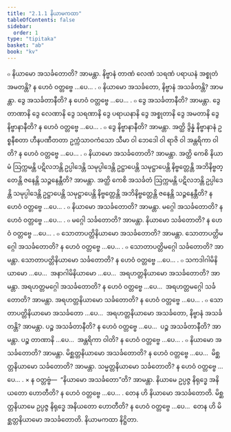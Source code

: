 ```yaml
---
title: "2.1.1 နိယာမကထာ"
tableOfContents: false
sidebar:
  order: 1
type: "tipitaka"
basket: "ab"
book: "kv"
---
```



<DynamicBreadcrumb />

<Division number="445" book="kv" e="ch" v="32" p="239">

<Paragraph number="1538" book="kv">
๐ နိယာမော အသင်္ခတောတိ? အာမန္တာ. နိဗ္ဗာနံ တာဏံ လေဏံ သရဏံ ပရာယနံ အစ္စုတံ အမတန္တိ? န ဟေဝံ ဝတ္တဗ္ဗေ …ပေ… .
</Paragraph>

<Paragraph number="1539" book="kv">
๐ နိယာမော အသင်္ခတော, နိဗ္ဗာနံ အသင်္ခတန္တိ? အာမန္တာ. ဒွေ အသင်္ခတာနီတိ? န ဟေဝံ ဝတ္တဗ္ဗေ …ပေ… .
</Paragraph>

<Paragraph number="1540" book="kv">
๐ ဒွေ အသင်္ခတာနီတိ? အာမန္တာ. ဒွေ တာဏာနိ ဒွေ လေဏာနိ ဒွေ သရဏာနိ ဒွေ ပရာယနာနိ ဒွေ အစ္စုတာနိ ဒွေ အမတာနိ ဒွေ နိဗ္ဗာနာနီတိ? န ဟေဝံ ဝတ္တဗ္ဗေ …ပေ… .
</Paragraph>

<Paragraph number="1541" book="kv">
๐ ဒွေ နိဗ္ဗာနာနီတိ? အာမန္တာ. အတ္ထိ ဒွိန္နံ နိဗ္ဗာနာနံ ဥစ္စနီစတာ ဟီနပဏီတတာ ဥက္ကံသာဝကံသော သီမာ ဝါ ဘေဒေါ ဝါ ရာဇိ ဝါ အန္တရိကာ ဝါတိ? န ဟေဝံ ဝတ္တဗ္ဗေ …ပေ… .
</Paragraph>

<Paragraph number="1542" book="kv">
๐ နိယာမော အသင်္ခတောတိ? အာမန္တာ. အတ္ထိ ကေစိ နိယာမံ ဩက္ကမန္တိ ပဋိလဘန္တိ ဥပ္ပါဒေန္တိ သမုပ္ပါဒေန္တိ ဥဋ္ဌာပေန္တိ သမုဋ္ဌာပေန္တိ နိဗ္ဗတ္တေန္တိ အဘိနိဗ္ဗတ္တေန္တိ ဇနေန္တိ သဉ္ဇနေန္တီတိ? အာမန္တာ. အတ္ထိ ကေစိ အသင်္ခတံ ဩက္ကမန္တိ ပဋိလဘန္တိ ဥပ္ပါဒေန္တိ သမုပ္ပါဒေန္တိ ဥဋ္ဌာပေန္တိ သမုဋ္ဌာပေန္တိ နိဗ္ဗတ္တေန္တိ အဘိနိဗ္ဗတ္တေန္တိ ဇနေန္တိ သဉ္ဇနေန္တီတိ? န ဟေဝံ ဝတ္တဗ္ဗေ …ပေ… .
</Paragraph>

</Division>
<Division number="446" book="kv" e="ch" v="32" p="239">

<Paragraph number="1543" book="kv">
๐ နိယာမော အသင်္ခတောတိ? အာမန္တာ. မဂ္ဂေါ အသင်္ခတောတိ? န ဟေဝံ ဝတ္တဗ္ဗေ …ပေ… .
</Paragraph>

<Paragraph number="1544" book="kv">
๐ မဂ္ဂေါ သင်္ခတောတိ? အာမန္တာ. နိယာမော သင်္ခတောတိ? န ဟေဝံ ဝတ္တဗ္ဗေ …ပေ… .
</Paragraph>

<Paragraph number="1545" book="kv">
๐ သောတာပတ္တိနိယာမော အသင်္ခတောတိ? အာမန္တာ. သောတာပတ္တိမဂ္ဂေါ အသင်္ခတောတိ? န ဟေဝံ ဝတ္တဗ္ဗေ …ပေ… .
</Paragraph>

<Paragraph number="1546" book="kv">
๐ သောတာပတ္တိမဂ္ဂေါ သင်္ခတောတိ? အာမန္တာ. သောတာပတ္တိနိယာမော သင်္ခတောတိ? န ဟေဝံ ဝတ္တဗ္ဗေ …ပေ… .
</Paragraph>

<Paragraph number="1547" book="kv">
๐ သကဒါဂါမိနိယာမော …ပေ…  အနာဂါမိနိယာမော …ပေ…  အရဟတ္တနိယာမော အသင်္ခတောတိ? အာမန္တာ. အရဟတ္တမဂ္ဂေါ အသင်္ခတောတိ? န ဟေဝံ ဝတ္တဗ္ဗေ …ပေ…  အရဟတ္တမဂ္ဂေါ သင်္ခတောတိ? အာမန္တာ. အရဟတ္တနိယာမော သင်္ခတောတိ? န ဟေဝံ ဝတ္တဗ္ဗေ …ပေ… .
</Paragraph>

<Paragraph number="1548" book="kv">
๐ သောတာပတ္တိနိယာမော အသင်္ခတော …ပေ…  အရဟတ္တနိယာမော အသင်္ခတော, နိဗ္ဗာနံ အသင်္ခတန္တိ? အာမန္တာ. ပဉ္စ အသင်္ခတာနီတိ? န ဟေဝံ ဝတ္တဗ္ဗေ …ပေ…  ပဉ္စ အသင်္ခတာနီတိ? အာမန္တာ. ပဉ္စ တာဏာနိ …ပေ…  အန္တရိကာ ဝါတိ? န ဟေဝံ ဝတ္တဗ္ဗေ …ပေ… .
</Paragraph>

<Paragraph number="1549" book="kv">
๐ နိယာမော အသင်္ခတောတိ? အာမန္တာ. မိစ္ဆတ္တနိယာမော အသင်္ခတောတိ? န ဟေဝံ ဝတ္တဗ္ဗေ …ပေ…  မိစ္ဆတ္တနိယာမော သင်္ခတောတိ? အာမန္တာ. သမ္မတ္တနိယာမော သင်္ခတောတိ? န ဟေဝံ ဝတ္တဗ္ဗေ …ပေ… .
</Paragraph>

</Division>
<Division number="447" book="kv" e="ch" v="32" p="240">

<Paragraph number="1550" book="kv">
× န ဝတ္တဗ္ဗံ—  “နိယာမော အသင်္ခတော”တိ? အာမန္တာ. နိယာမေ ဥပ္ပဇ္ဇ နိရုဒ္ဓေ အနိယတော ဟောတီတိ? န ဟေဝံ ဝတ္တဗ္ဗေ …ပေ… . တေန ဟိ နိယာမော အသင်္ခတောတိ. မိစ္ဆတ္တနိယာမေ ဥပ္ပဇ္ဇ နိရုဒ္ဓေ အနိယတော ဟောတီတိ? န ဟေဝံ ဝတ္တဗ္ဗေ …ပေ…  တေန ဟိ မိစ္ဆတ္တနိယာမော အသင်္ခတောတိ.

</Paragraph>
</Division>

<Paragraph number="1551" type="center" book="kv">
နိယာမကထာ နိဋ္ဌိတာ.
</Paragraph>